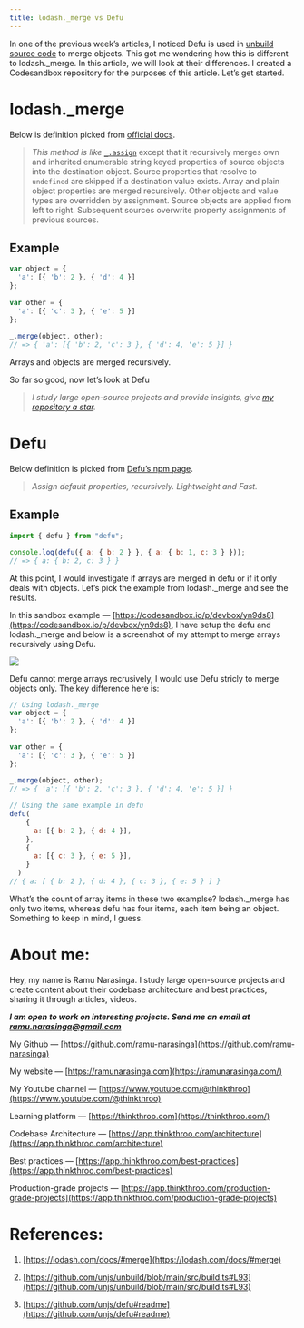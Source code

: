 ```yaml
---
title: lodash._merge vs Defu
---
```


In one of the previous week’s articles, I noticed Defu is used in [unbuild source code](https://github.com/unjs/unbuild/blob/main/src/build.ts#L93) to merge objects. This got me wondering how this is different to lodash.\_merge. In this article, we will look at their differences. I created a Codesandbox repository for the purposes of this article. Let’s get started.

# **lodash.\_merge**

Below is definition picked from [official docs](https://lodash.com/docs/#merge).

> *This method is like* [`_.assign`](https://lodash.com/docs/#assign) except that it recursively merges own and inherited enumerable string keyed properties of source objects into the destination object. Source properties that resolve to `undefined` are skipped if a destination value exists. Array and plain object properties are merged recursively. Other objects and value types are overridden by assignment. Source objects are applied from left to right. Subsequent sources overwrite property assignments of previous sources.

## **Example**

```javascript
var object = {
  'a': [{ 'b': 2 }, { 'd': 4 }]
};
 
var other = {
  'a': [{ 'c': 3 }, { 'e': 5 }]
};
 
_.merge(object, other);
// => { 'a': [{ 'b': 2, 'c': 3 }, { 'd': 4, 'e': 5 }] }
```

Arrays and objects are merged recursively.

So far so good, now let’s look at Defu

> *I study large open-source projects and provide insights, give* [*my repository a star*](https://github.com/ramu-narasinga/thinkthroo)*.*

# **Defu**

Below definition is picked from [Defu’s npm page](https://www.npmjs.com/package/defu).

> *Assign default properties, recursively. Lightweight and Fast.*

## **Example**

```javascript
import { defu } from "defu";

console.log(defu({ a: { b: 2 } }, { a: { b: 1, c: 3 } }));
// => { a: { b: 2, c: 3 } }
```

At this point, I would investigate if arrays are merged in defu or if it only deals with objects. Let’s pick the example from lodash.\_merge and see the results.

In this sandbox example — [https://codesandbox.io/p/devbox/yn9ds8](https://codesandbox.io/p/devbox/yn9ds8), I have setup the defu and lodash.\_merge and below is a screenshot of my attempt to merge arrays recursively using Defu.

![](https://miro.medium.com/v2/resize:fit:875/1*K-CRhP-5GbzlaUc6llTbbg.png)

Defu cannot merge arrays recrusively, I would use Defu stricly to merge objects only. The key difference here is:

```javascript
// Using lodash._merge
var object = {
  'a': [{ 'b': 2 }, { 'd': 4 }]
};
 
var other = {
  'a': [{ 'c': 3 }, { 'e': 5 }]
};
 
_.merge(object, other);
// => { 'a': [{ 'b': 2, 'c': 3 }, { 'd': 4, 'e': 5 }] }

// Using the same example in defu
defu(
    {
      a: [{ b: 2 }, { d: 4 }],
    },
    {
      a: [{ c: 3 }, { e: 5 }],
    }
  )
// { a: [ { b: 2 }, { d: 4 }, { c: 3 }, { e: 5 } ] }
```

What’s the count of array items in these two examplse? lodash.\_merge has only two items, whereas defu has four items, each item being an object. Something to keep in mind, I guess.

# **About me:**

Hey, my name is Ramu Narasinga. I study large open-source projects and create content about their codebase architecture and best practices, sharing it through articles, videos.

***I am open to work on interesting projects. Send me an email at ramu.narasinga@gmail.com***

My Github — [https://github.com/ramu-narasinga](https://github.com/ramu-narasinga)

My website — [https://ramunarasinga.com](https://ramunarasinga.com/)

My Youtube channel — [https://www.youtube.com/@thinkthroo](https://www.youtube.com/@thinkthroo)

Learning platform — [https://thinkthroo.com](https://thinkthroo.com/)

Codebase Architecture — [https://app.thinkthroo.com/architecture](https://app.thinkthroo.com/architecture)

Best practices — [https://app.thinkthroo.com/best-practices](https://app.thinkthroo.com/best-practices)

Production-grade projects — [https://app.thinkthroo.com/production-grade-projects](https://app.thinkthroo.com/production-grade-projects)

# **References:**

1. [https://lodash.com/docs/#merge](https://lodash.com/docs/#merge)
    
2. [https://github.com/unjs/unbuild/blob/main/src/build.ts#L93](https://github.com/unjs/unbuild/blob/main/src/build.ts#L93)
    
3. [https://github.com/unjs/defu#readme](https://github.com/unjs/defu#readme)